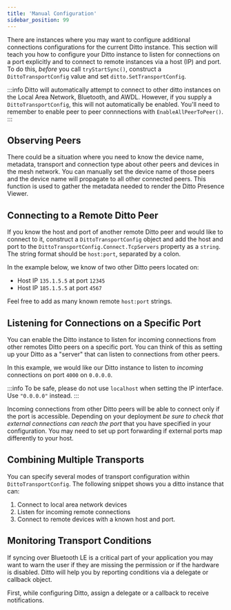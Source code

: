 ```yaml
---
title: 'Manual Configuration'
sidebar_position: 99
---
```



There are instances where you may want to configure additional connections configurations for the current Ditto instance. This section will teach you how to configure your Ditto instance to listen for connections on a port explicitly and to connect to remote instances via a host (IP) and port. To do this, _before_ you call `tryStartSync()`, construct a `DittoTransportConfig` value and set `ditto.SetTransportConfig`.

:::info
Ditto will automatically attempt to connect to other ditto instances on
the Local Area Network, Bluetooth, and AWDL. However, if you supply a
`DittoTransportConfig`, this will not automatically be enabled. You'll need to
remember to enable peer to peer connnections with `EnableAllPeerToPeer()`.  
:::

## Observing Peers 

There could be a situation where you need to know the device name, metadata,
transport and connection type about other peers and devices in the mesh network.
You can manually set the device name of those peers and the device name will
propagate to all other connected peers. This function is used to gather the
metadata needed to render the Ditto Presence Viewer. 

<SnippetGroup name="device-name" />

## Connecting to a Remote Ditto Peer

If you know the host and port of another remote Ditto peer and would like to connect to it, construct a `DittoTransportConfig` object and add the host and port to the `DittoTransportConfig.Connect.TcpServers` property as a `string`. The string format should be `host:port`, separated by a colon.

In the example below, we know of two other Ditto peers located on:

* Host IP `135.1.5.5` at port `12345`
* Host IP `185.1.5.5` at port `4567`


<SnippetGroup name="network-remote-ditto" />

Feel free to add as many known remote `host:port` strings.

## Listening for Connections on a Specific Port

You can enable the Ditto instance to listen for incoming connections from other
remotes Ditto peers on a specific port. You can think of this as setting up your
Ditto as a "server" that can listen to connections from other peers.

In this example, we would like our Ditto instance to listen to _incoming_ connections on port `4000` on `0.0.0.0`. 

:::info
To be safe, please do not use `localhost` when setting the IP interface. Use `"0.0.0.0"` instead.
:::

<SnippetGroup name="network-listen" />


Incoming connections from other Ditto peers will be able to connect only if the
port is accessible. Depending on your deployment _be sure to check that external
connections can reach the port_ that you have specified in your configuration.
You may need to set up port forwarding if external ports map differently to your
host.

## Combining Multiple Transports

You can specify several modes of transport configuration within `DittoTransportConfig`. The following snippet shows you a ditto instance that can:

1. Connect to local area network devices
2. Listen for incoming remote connections
3. Connect to remote devices with a known host and port. 

<SnippetGroup name="network-multiple-transports" />

## Monitoring Transport Conditions

If syncing over Bluetooth LE is a critical part of your application you may want
to warn the user if they are missing the permission or if the hardware is
disabled. Ditto will help you by reporting conditions via a delegate or callback
object.

First, while configuring Ditto, assign a delegate or a callback to receive notifications.

<SnippetGroup name="network-monitor-conditions" />